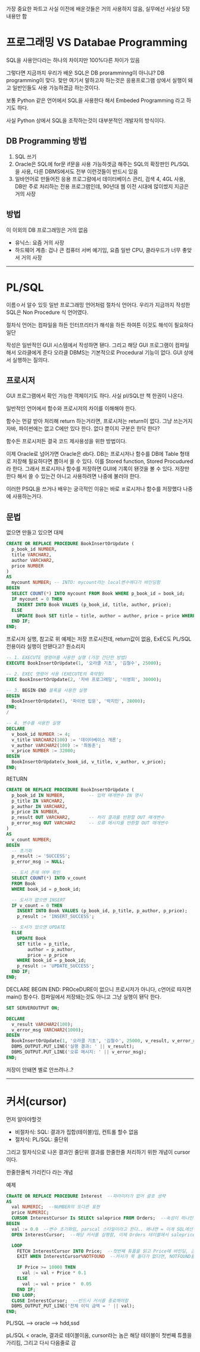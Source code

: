 가장 중요한 파트고 사실 이전에 배운것들은 거의 사용하지 않음, 실무에선 사실상 5장 내용만 함

# 프로그래밍 VS Databae Programming
SQL을 사용안다라는 하나의 차이지만 100%다른 차이가 있음

그렇다면 지금까지 우리가 배운 SQL은 DB proramminng이 아니냐? DB programming이 맞다. 핮만 여기서 말하고자 하는것은 응용프로그램 상에서 실행이 돼고 일반인들도 사용 가능하겠금 하는것이다.

보통 Python 같은 언어에서 SQL을 사용한다 해서 Embeded Programming 라고 하기도 하다.

사실 Python 상에서 SQL을 조작하는것이 대부분적인 개발자의 방식이다.

## DB Programming 방법
1. SQL 쓰기
2. Oracle은 SQL에 for문 if문을 사용 가능하겟금 해주는 SQL의 확장판인 PL/SQL을 사용, 다른 DBMS에서도 전부 이런것들이 반드시 있음
3. 일바언어로 만들어진 응용 프로그럄에서 데이터베이스 관리, 검색
4, 4GL 사용, DB만 주로 처리하는 전용 프로그램인데, 90년대 웹 이전 시대에 많이썼지 지금은 거의 사장

## 방법
이 이외의 DB 프로그래밍은 거의 없음

* 유닉스: 요즘 거의 사장
* 하드웨어 계층: 겁나 큰 컴퓨터 서버 예기임, 요즘  일반 CPU, 클라우드가 너무 좋앚서 거의 사장

***

# PL/SQL
이름ㅇ서 알수 있듯 일반 프로그래밍 언어처럼 절차식 언어다. 우리가 지금까지 작성한 SQL은 Non Procedure 식 언어였다.

절차식 언어는 컴파일을 하든 인터프리터가 해석을 하든 하여튼 이것도 해석이 필요하다 일단

작성은 일반적인 GUI 시스템에서 작성하면 됀다. 그리고 해당 GUI 프로그램이 컴파일해서 오라클에게 준다 오라클 DBMS는 기본적으로 Procedural 기능이 없다. GUI 상에서 실행하는 질의다.

## 프로시저
GUI 프로그램에서 확인 가능한 객체이기도 하다. 사실 pl/SQL만 책 한권이 나온다.

일반적인 언어에서 함수와 프로시저의 차이를 이해해야 한다.

함수는 먼갈 받아 처리해 return 하는거라면, 프로시저는 return이 없다. 그냥 쓰는거지 자바, 파이썬에는 없고 C에만 있다 한다. 없다 뿐이지 구분은 한닥 한다?

함수든 프로시저든 결국 코드 제사용성을 위한 방법이다.

이제 Oracle로 넘어가면 Oracle은 db다. DB는 프로시저나 함수를 DB에 Table 형태로 저장해 필요하다면 뽑아서 쓸 수 있다. 이를 Stored function, Stored Procudured 라 한다. 그래서 프로시저나 함수를 저장하면 GUI에 기록이 됀것을 볼 수 있다. 저장만 한다 해서 쓸 수 있는건 아니고 사용하려면 나중에 불러야 한다.

이러한 PSQL을 쓰거나 배우는 궁극적인 이유는 바로 ㅍ로시저나 함수를 저장했다 나중에 사용하는거다.


## 문법

없으면 만들고 있으면 대체
```sql
CREATE OR REPLACE PROCEDURE BookInsertOrUpdate (
  p_book_id NUMBER,
  title VARCHAR2,
  author VARCHAR2,
  price NUMBER
)
AS
  mycount NUMBER; -- INTO: mycount라는 local변수에다가 바인딩함
BEGIN
  SELECT COUNT(*) INTO mycount FROM Book WHERE p_book_id = book_id;
  IF mycount = 0 THEN
    INSERT INTO Book VALUES (p_book_id, title, author, price);
  ELSE
    UPDATE Book SET title = title, author = author, price = price WHERE book_id = p_book_id;
  END IF;
END;
```


프로시저 실행, 참고로 위 예제는 저장 프로시전데, return값이 없음, ExEC도 PL/SQL 전용이라 실행이 안됀다고? 뭔소리지
```sql
-- 1. EXECUTE 명령어를 사용한 실행 (가장 간단한 방법)
EXECUTE BookInsertOrUpdate(1, '오라클 기초', '김철수', 25000);

-- 2. EXEC 명령어 사용 (EXECUTE의 축약형)
EXEC BookInsertOrUpdate(2, '자바 프로그래밍', '이영희', 30000);

-- 3. BEGIN-END 블록을 사용한 실행
BEGIN
  BookInsertOrUpdate(3, '파이썬 입문', '박지민', 28000);
END;
/

-- 4. 변수를 사용한 실행
DECLARE
  v_book_id NUMBER := 4;
  v_title VARCHAR2(100) := '데이터베이스 개론';
  v_author VARCHAR2(100) := '최동훈';
  v_price NUMBER := 32000;
BEGIN
  BookInsertOrUpdate(v_book_id, v_title, v_author, v_price);
END;
```




RETURN
```sql
CREATE OR REPLACE PROCEDURE BookInsertOrUpdate (
  p_book_id IN NUMBER,         -- 입력 매개변수 IN 명시
  p_title IN VARCHAR2,
  p_author IN VARCHAR2,
  p_price IN NUMBER,
  p_result OUT VARCHAR2,       -- 처리 결과를 반환할 OUT 매개변수
  p_error_msg OUT VARCHAR2     -- 오류 메시지를 반환할 OUT 매개변수
)
AS
  v_count NUMBER;
BEGIN
  -- 초기화
  p_result := 'SUCCESS';
  p_error_msg := NULL;

  -- 도서 존재 여부 확인
  SELECT COUNT(*) INTO v_count
  FROM Book
  WHERE book_id = p_book_id;

  -- 도서가 없으면 INSERT
  IF v_count = 0 THEN
    INSERT INTO Book VALUES (p_book_id, p_title, p_author, p_price);
    p_result := 'INSERT_SUCCESS';

  -- 도서가 있으면 UPDATE
  ELSE
    UPDATE Book
    SET title = p_title,
        author = p_author,
        price = p_price
    WHERE book_id = p_book_id;
    p_result := 'UPDATE_SUCCESS';
  END IF;
END;
```

DECLARE BEGIN END: PROceDURE이 없으니 프로시저가 아니다, c언어로 따지면 main() 함수다. 컴파일에서 저장돼는것도 아니고 그냥 실행이 됀닥 한다.

```sql
SET SERVEROUTPUT ON;

DECLARE
  v_result VARCHAR2(100);
  v_error_msg VARCHAR2(1000);
BEGIN
  BookInsertOrUpdate(1, '오라클 기초', '김철수', 25000, v_result, v_error_msg);
  DBMS_OUTPUT.PUT_LINE('실행 결과: ' || v_result);
  DBMS_OUTPUT.PUT_LINE('오류 메시지: ' || v_error_msg);
END;
```

저장이 안돼면 별로 안쓰려나..?

***

# 커서(cursor)
먼저 알아야할것

* 비절차식: SQL: 결과가 집합(테이블)임, 컨트롤 할수 없음
* 절차식: PL/SQL: 줄단위

그리고 절차식으로 나온 결과인 줄단위 결과를 한줄한줄 처리하기 위한 개념이 cursor이다.

한줄한줄씩 가리킨다 라는 개념

예제
```SQL
CReATE OR REPLACE PROCEDURE Interest  --파라미터가 없어 괄호 생략
AS
  val NUMERIC;  --NUMBER의 또다른 표현
  price NUMERIC;
  CURSOR InterestCursor Is SELECt saleprice FROM Orders;  --속성이 하나인 테이블이 return 됄텐데 그중 첫번째 튜플을 가르키는 InterestCursor을 정의
BEGIN
  val := 0.0  --변수 초기화임, parscal 스타일이라고 한다.. 왜냐면 = 이게 SQL에선 비교문이라서
  OPEN InterestCursor;  --해당 커서를 실행함, 이제 Orders 테이블에서 saleprice를 읽고 첫번째 튜플을 가르킴, 실제로 테이블이 넘어오고 어딘가에 저장이 돼 가르킨다 한다.

  LOOP
    FETCH InterestCursor INTO Price;  --첫번째 튜플을 읽고 Price에 바인딩, 근데 만약 값이 하나가 아니라 튜플이라면? 따로 튜플을 저장하는 타입이 있음, FETCH를 할때마다 알아서 다음 튜플로 넘어간다 한다.
    EXIT WHEN InterestCursor%NOTFOUND  --커서가 쭉 돌다가 없다면, NOTFOUND를 리턴한다 고 한다. 이걸 체크하고 loop 종료

    IF Price >= 10000 THEN
      val := val + Price * 0.1
    ELSE
      val := val + price *  0.05
    END IF;
  END LOOP;
  CLOSE InterestCursor;  --반드시 커서를 종료해야함
  DBMS_OUTPUT_PUT_LINE('전체 이익 금액 = ' || val);
END;
```


PL/SQL --> oracle --> hdd,ssd

pL/SQL < oracle, 결과로 테이블이옴, cursor라는 놈은 해당 테이블이 첫번째 튜플을 가리킴, 그리고 다시 다음줄로 감